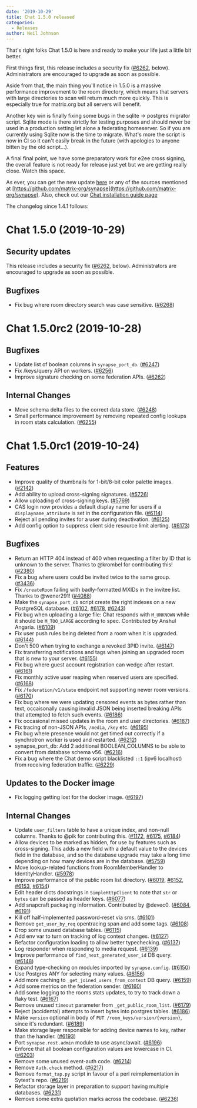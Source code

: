 ```yaml
---
date: '2019-10-29'
title: Chat 1.5.0 released
categories:
  - Releases
author: Neil Johnson
---
```


That's right folks Chat 1.5.0 is here and ready to make your life just a little bit better.

First things first, this release includes a security fix ([\#6262](https://github.com/matrix-org/synapse/issues/6262), below). Administrators are encouraged to upgrade as soon as possible.

Aside from that, the main thing you'll notice in 1.5.0 is a massive performance improvement to the room directory, which means that servers with large directories to scan will return much more quickly. This is especially true for matrix.org but all servers will benefit.

Another key win is finally fixing some bugs in the sqlite -> postgres migrator script. Sqlite mode is there strictly for testing purposes and should never be used in a production setting let alone a federating homeserver. So if you are currently using Sqlite now is the time to migrate. What's more the script is now in CI so it can't easily break in the future (with apologies to anyone bitten by the old script...).

A final final point, we have some preparatory work for e2ee cross signing, the overall feature is not ready for release just yet but we are getting really close. Watch this space.

As ever, you can get the new update [here](https://github.com/matrix-org/synapse/releases/tag/v1.5.0) or any of the sources mentioned at [https://github.com/matrix-org/synapse](https://github.com/matrix-org/synapse). Also, check out our [Chat installation guide page](https://matrix.org/docs/guides/installing-synapse)

The changelog since 1.4.1 follows:

Chat 1.5.0 (2019-10-29)
==========================

Security updates
----------------

This release includes a security fix ([\#6262](https://github.com/matrix-org/synapse/issues/6262), below). Administrators are encouraged to upgrade as soon as possible.

Bugfixes
--------

- Fix bug where room directory search was case sensitive. ([\#6268](https://github.com/matrix-org/synapse/issues/6268))


Chat 1.5.0rc2 (2019-10-28)
=============================

Bugfixes
--------

- Update list of boolean columns in `synapse_port_db`. ([\#6247](https://github.com/matrix-org/synapse/issues/6247))
- Fix /keys/query API on workers. ([\#6256](https://github.com/matrix-org/synapse/issues/6256))
- Improve signature checking on some federation APIs. ([\#6262](https://github.com/matrix-org/synapse/issues/6262))


Internal Changes
----------------

- Move schema delta files to the correct data store. ([\#6248](https://github.com/matrix-org/synapse/issues/6248))
- Small performance improvement by removing repeated config lookups in room stats calculation. ([\#6255](https://github.com/matrix-org/synapse/issues/6255))


Chat 1.5.0rc1 (2019-10-24)
==========================

Features
--------

- Improve quality of thumbnails for 1-bit/8-bit color palette images. ([\#2142](https://github.com/matrix-org/synapse/issues/2142))
- Add ability to upload cross-signing signatures. ([\#5726](https://github.com/matrix-org/synapse/issues/5726))
- Allow uploading of cross-signing keys. ([\#5769](https://github.com/matrix-org/synapse/issues/5769))
- CAS login now provides a default display name for users if a `displayname_attribute` is set in the configuration file. ([\#6114](https://github.com/matrix-org/synapse/issues/6114))
- Reject all pending invites for a user during deactivation. ([\#6125](https://github.com/matrix-org/synapse/issues/6125))
- Add config option to suppress client side resource limit alerting. ([\#6173](https://github.com/matrix-org/synapse/issues/6173))


Bugfixes
--------

- Return an HTTP 404 instead of 400 when requesting a filter by ID that is unknown to the server. Thanks to @krombel for contributing this! ([\#2380](https://github.com/matrix-org/synapse/issues/2380))
- Fix a bug where users could be invited twice to the same group. ([\#3436](https://github.com/matrix-org/synapse/issues/3436))
- Fix `/createRoom` failing with badly-formatted MXIDs in the invitee list. Thanks to @wener291! ([\#4088](https://github.com/matrix-org/synapse/issues/4088))
- Make the `synapse_port_db` script create the right indexes on a new PostgreSQL database. ([\#6102](https://github.com/matrix-org/synapse/issues/6102), [\#6178](https://github.com/matrix-org/synapse/issues/6178), [\#6243](https://github.com/matrix-org/synapse/issues/6243))
- Fix bug when uploading a large file: Chat responds with `M_UNKNOWN` while it should be `M_TOO_LARGE` according to spec. Contributed by Anshul Angaria. ([\#6109](https://github.com/matrix-org/synapse/issues/6109))
- Fix user push rules being deleted from a room when it is upgraded. ([\#6144](https://github.com/matrix-org/synapse/issues/6144))
- Don't 500 when trying to exchange a revoked 3PID invite. ([\#6147](https://github.com/matrix-org/synapse/issues/6147))
- Fix transferring notifications and tags when joining an upgraded room that is new to your server. ([\#6155](https://github.com/matrix-org/synapse/issues/6155))
- Fix bug where guest account registration can wedge after restart. ([\#6161](https://github.com/matrix-org/synapse/issues/6161))
- Fix monthly active user reaping when reserved users are specified. ([\#6168](https://github.com/matrix-org/synapse/issues/6168))
- Fix `/federation/v1/state` endpoint not supporting newer room versions. ([\#6170](https://github.com/matrix-org/synapse/issues/6170))
- Fix bug where we were updating censored events as bytes rather than text, occaisonally causing invalid JSON being inserted breaking APIs that attempted to fetch such events. ([\#6186](https://github.com/matrix-org/synapse/issues/6186))
- Fix occasional missed updates in the room and user directories. ([\#6187](https://github.com/matrix-org/synapse/issues/6187))
- Fix tracing of non-JSON APIs, `/media`, `/key` etc. ([\#6195](https://github.com/matrix-org/synapse/issues/6195))
- Fix bug where presence would not get timed out correctly if a synchrotron worker is used and restarted. ([\#6212](https://github.com/matrix-org/synapse/issues/6212))
- synapse_port_db: Add 2 additional BOOLEAN_COLUMNS to be able to convert from database schema v56. ([\#6216](https://github.com/matrix-org/synapse/issues/6216))
- Fix a bug where the Chat demo script blacklisted `::1` (ipv6 localhost) from receiving federation traffic. ([\#6229](https://github.com/matrix-org/synapse/issues/6229))


Updates to the Docker image
---------------------------

- Fix logging getting lost for the docker image. ([\#6197](https://github.com/matrix-org/synapse/issues/6197))


Internal Changes
----------------

- Update `user_filters` table to have a unique index, and non-null columns. Thanks to @pik for contributing this. ([\#1172](https://github.com/matrix-org/synapse/issues/1172), [\#6175](https://github.com/matrix-org/synapse/issues/6175), [\#6184](https://github.com/matrix-org/synapse/issues/6184))
- Allow devices to be marked as hidden, for use by features such as cross-signing.
  This adds a new field with a default value to the devices field in the database,
  and so the database upgrade may take a long time depending on how many devices
  are in the database. ([\#5759](https://github.com/matrix-org/synapse/issues/5759))
- Move lookup-related functions from RoomMemberHandler to IdentityHandler. ([\#5978](https://github.com/matrix-org/synapse/issues/5978))
- Improve performance of the public room list directory. ([\#6019](https://github.com/matrix-org/synapse/issues/6019), [\#6152](https://github.com/matrix-org/synapse/issues/6152), [\#6153](https://github.com/matrix-org/synapse/issues/6153), [\#6154](https://github.com/matrix-org/synapse/issues/6154))
- Edit header dicts docstrings in `SimpleHttpClient` to note that `str` or `bytes` can be passed as header keys. ([\#6077](https://github.com/matrix-org/synapse/issues/6077))
- Add snapcraft packaging information. Contributed by @devec0. ([\#6084](https://github.com/matrix-org/synapse/issues/6084), [\#6191](https://github.com/matrix-org/synapse/issues/6191))
- Kill off half-implemented password-reset via sms. ([\#6101](https://github.com/matrix-org/synapse/issues/6101))
- Remove `get_user_by_req` opentracing span and add some tags. ([\#6108](https://github.com/matrix-org/synapse/issues/6108))
- Drop some unused database tables. ([\#6115](https://github.com/matrix-org/synapse/issues/6115))
- Add env var to turn on tracking of log context changes. ([\#6127](https://github.com/matrix-org/synapse/issues/6127))
- Refactor configuration loading to allow better typechecking. ([\#6137](https://github.com/matrix-org/synapse/issues/6137))
- Log responder when responding to media request. ([\#6139](https://github.com/matrix-org/synapse/issues/6139))
- Improve performance of `find_next_generated_user_id` DB query. ([\#6148](https://github.com/matrix-org/synapse/issues/6148))
- Expand type-checking on modules imported by `synapse.config`. ([\#6150](https://github.com/matrix-org/synapse/issues/6150))
- Use Postgres ANY for selecting many values. ([\#6156](https://github.com/matrix-org/synapse/issues/6156))
- Add more caching to `_get_joined_users_from_context` DB query. ([\#6159](https://github.com/matrix-org/synapse/issues/6159))
- Add some metrics on the federation sender. ([\#6160](https://github.com/matrix-org/synapse/issues/6160))
- Add some logging to the rooms stats updates, to try to track down a flaky test. ([\#6167](https://github.com/matrix-org/synapse/issues/6167))
- Remove unused `timeout` parameter from `_get_public_room_list`. ([\#6179](https://github.com/matrix-org/synapse/issues/6179))
- Reject (accidental) attempts to insert bytes into postgres tables. ([\#6186](https://github.com/matrix-org/synapse/issues/6186))
- Make `version` optional in body of `PUT /room_keys/version/{version}`, since it's redundant. ([\#6189](https://github.com/matrix-org/synapse/issues/6189))
- Make storage layer responsible for adding device names to key, rather than the handler. ([\#6193](https://github.com/matrix-org/synapse/issues/6193))
- Port `synapse.rest.admin` module to use async/await. ([\#6196](https://github.com/matrix-org/synapse/issues/6196))
- Enforce that all boolean configuration values are lowercase in CI. ([\#6203](https://github.com/matrix-org/synapse/issues/6203))
- Remove some unused event-auth code. ([\#6214](https://github.com/matrix-org/synapse/issues/6214))
- Remove `Auth.check` method. ([\#6217](https://github.com/matrix-org/synapse/issues/6217))
- Remove `format_tap.py` script in favour of a perl reimplementation in Sytest's repo. ([\#6219](https://github.com/matrix-org/synapse/issues/6219))
- Refactor storage layer in preparation to support having multiple databases. ([\#6231](https://github.com/matrix-org/synapse/issues/6231))
- Remove some extra quotation marks across the codebase. ([\#6236](https://github.com/matrix-org/synapse/issues/6236))
